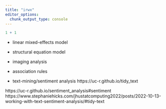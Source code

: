 ```yaml
---
title: "irwx"
editor_options: 
  chunk_output_type: console
---
```



```r
1 + 1
```


* linear mixed-effects model 
* structural equation model 
* imaging analysis 
* association rules 

* text-mining/sentiment analysis 
https://uc-r.github.io/tidy_text

https://uc-r.github.io/sentiment_analysis#sentiment
https://www.stephaniehicks.com/jhustatcomputing2022/posts/2022-10-13-working-with-text-sentiment-analysis/#tidy-text
